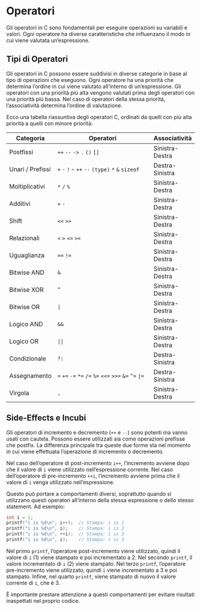 # Operatori

Gli operatori in C sono fondamentali per eseguire operazioni su variabili e valori. Ogni operatore ha diverse caratteristiche che influenzano il modo in cui viene valutata un'espressione.

## Tipi di Operatori

Gli operatori in C possono essere suddivisi in diverse categorie in base al tipo di operazioni che eseguono. Ogni operatore ha una priorità che determina l'ordine in cui viene valutato all'interno di un'espressione. Gli operatori con una priorità più alta vengono valutati prima degli operatori con una priorità più bassa. Nel caso di operatori della stessa priorità, l'associatività determina l'ordine di valutazione.

Ecco una tabella riassuntiva degli operatori C, ordinati da quelli con più alta priorità a quelli con minore priorità:

| Categoria          | Operatori                                            | Associatività     |
|--------------------|------------------------------------------------------|-------------------|
| Postfissi          | `++` `--` `->` `.` `()` `[]`                         | Sinistra-Destra   |
| Unari / Prefissi   | `+` `-` `!` `~` `++` `--` `(type)` `*` `&` `sizeof` | Destra-Sinistra   |
| Moltiplicativi     | `*` `/` `%`                                          | Sinistra-Destra   |
| Additivi           | `+` `-`                                              | Sinistra-Destra   |
| Shift              | `<<` `>>`                                             | Sinistra-Destra   |
| Relazionali        | `<` `>` `<=` `>=`                                     | Sinistra-Destra   |
| Uguaglianza        | `==` `!=`                                             | Sinistra-Destra   |
| Bitwise AND        | `&`                                                  | Sinistra-Destra   |
| Bitwise XOR        | `^`                                                  | Sinistra-Destra   |
| Bitwise OR         | `|`                                                  | Sinistra-Destra   |
| Logico AND         | `&&`                                                 | Sinistra-Destra   |
| Logico OR          | `||`                                                 | Sinistra-Destra   |
| Condizionale       | `?:`                                                 | Destra-Sinistra   |
| Assegnamento       | `=` `+=` `-=` `*=` `/=` `%=` `<<=` `>>=` `&=` `^=` `|=` | Destra-Sinistra |
| Virgola            | `,`                                                  | Sinistra-Destra   |

## Side-Effects e Incubi

Gli operatori di incremento e decremento (`++` e `--`) sono potenti ma vanno usati con cautela. Possono essere utilizzati sia come operazioni prefisse che postfix. La differenza principale tra queste due forme sta nel momento in cui viene effettuata l'operazione di incremento o decremento.

Nel caso dell'operatore di post-incremento `i++`, l'incremento avviene dopo che il valore di `i` viene utilizzato nell'espressione corrente. Nel caso dell'operatore di pre-incremento `++i`, l'incremento avviene prima che il valore di `i` venga utilizzato nell'espressione.

Questo può portare a comportamenti diversi, soprattutto quando si utilizzano questi operatori all'interno della stessa espressione o dello stesso statement. Ad esempio:

```c
int i = 1;
printf("i is %d\n", i++);  // Stampa: i is 1
printf("i is %d\n", i);    // Stampa: i is 2
printf("i is %d\n", ++i);  // Stampa: i is 3
printf("i is %d\n", i);    // Stampa: i is 3
```

Nel primo `printf`, l'operatore post-incremento viene utilizzato, quindi il valore di `i` (1) viene stampato e poi incrementato a 2. Nel secondo `printf`, il valore incrementato di `i` (2) viene stampato. Nel terzo `printf`, l'operatore pre-incremento viene utilizzato, quindi `i` viene incrementato a 3 e poi stampato. Infine, nel quarto `printf`, viene stampato di nuovo il valore corrente di `i`, che è 3.

È importante prestare attenzione a questi comportamenti per evitare risultati inaspettati nel proprio codice.
